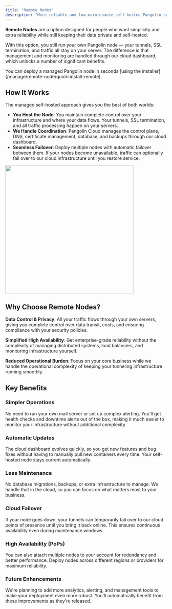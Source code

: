 ```yaml
---
title: "Remote Nodes"
description: "More reliable and low-maintenance self-hosted Pangolin server with extra bells and whistles"
---
```


**Remote Nodes** are a option designed for people who want simplicity and extra reliability while still keeping their data private and self-hosted.

With this option, you still run your own Pangolin node — your tunnels, SSL termination, and traffic all stay on your server. The difference is that management and monitoring are handled through our cloud dashboard, which unlocks a number of significant benefits.

<Tip>
    You can deploy a managed Pangolin node in seconds [using the installer](/manage/remote-node/quick-install-remote). 
</Tip>

## How It Works

The managed self-hosted approach gives you the best of both worlds:

- **You Host the Node**: You maintain complete control over your infrastructure and where your data flows. Your tunnels, SSL termination, and all traffic processing happen on your servers.
- **We Handle Coordination**: Pangolin Cloud manages the control plane, DNS, certificate management, database, and backups through our cloud dashboard.
- **Seamless Failover**: Deploy multiple nodes with automatic failover between them. If your nodes become unavailable, traffic can optionally fail over to our cloud infrastructure until you restore service.

<Frame>
  <img src="/images/ha.svg" width="400" centered/>
</Frame>

## Why Choose Remote Nodes?

**Data Control & Privacy**: All your traffic flows through your own servers, giving you complete control over data transit, costs, and ensuring compliance with your security policies.

**Simplified High Availability**: Get enterprise-grade reliability without the complexity of managing distributed systems, load balancers, and monitoring infrastructure yourself.

**Reduced Operational Burden**: Focus on your core business while we handle the operational complexity of keeping your tunneling infrastructure running smoothly.

## Key Benefits

### Simpler Operations
No need to run your own mail server or set up complex alerting. You'll get health checks and downtime alerts out of the box, making it much easier to monitor your infrastructure without additional complexity.

### Automatic Updates
The cloud dashboard evolves quickly, so you get new features and bug fixes without having to manually pull new containers every time. Your self-hosted node stays current automatically.

### Less Maintenance
No database migrations, backups, or extra infrastructure to manage. We handle that in the cloud, so you can focus on what matters most to your business.

### Cloud Failover
If your node goes down, your tunnels can temporarily fail over to our cloud points of presence until you bring it back online. This ensures continuous availability even during maintenance windows.

### High Availability (PoPs)
You can also attach multiple nodes to your account for redundancy and better performance. Deploy nodes across different regions or providers for maximum reliability.

### Future Enhancements
We're planning to add more analytics, alerting, and management tools to make your deployment even more robust. You'll automatically benefit from these improvements as they're released.
